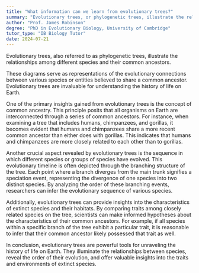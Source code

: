```yaml
---
title: "What information can we learn from evolutionary trees?"
summary: "Evolutionary trees, or phylogenetic trees, illustrate the relationships among species and their common ancestors, providing insight into evolutionary history and biodiversity."
author: "Prof. James Robinson"
degree: "PhD in Evolutionary Biology, University of Cambridge"
tutor_type: "IB Biology Tutor"
date: 2024-07-21
---
```


Evolutionary trees, also referred to as phylogenetic trees, illustrate the relationships among different species and their common ancestors.

These diagrams serve as representations of the evolutionary connections between various species or entities believed to share a common ancestor. Evolutionary trees are invaluable for understanding the history of life on Earth.

One of the primary insights gained from evolutionary trees is the concept of common ancestry. This principle posits that all organisms on Earth are interconnected through a series of common ancestors. For instance, when examining a tree that includes humans, chimpanzees, and gorillas, it becomes evident that humans and chimpanzees share a more recent common ancestor than either does with gorillas. This indicates that humans and chimpanzees are more closely related to each other than to gorillas.

Another crucial aspect revealed by evolutionary trees is the sequence in which different species or groups of species have evolved. This evolutionary timeline is often depicted through the branching structure of the tree. Each point where a branch diverges from the main trunk signifies a speciation event, representing the divergence of one species into two distinct species. By analyzing the order of these branching events, researchers can infer the evolutionary sequence of various species.

Additionally, evolutionary trees can provide insights into the characteristics of extinct species and their habitats. By comparing traits among closely related species on the tree, scientists can make informed hypotheses about the characteristics of their common ancestors. For example, if all species within a specific branch of the tree exhibit a particular trait, it is reasonable to infer that their common ancestor likely possessed that trait as well.

In conclusion, evolutionary trees are powerful tools for unraveling the history of life on Earth. They illuminate the relationships between species, reveal the order of their evolution, and offer valuable insights into the traits and environments of extinct species.
    